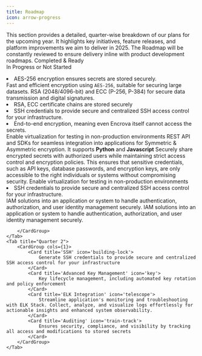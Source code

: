 ```yaml
---
title: Roadmap
icon: arrow-progress
---
```


This section provides a detailed, quarter-wise breakdown of our plans for the upcoming year. It highlights key initiatives, feature releases, and platform improvements we aim to deliver in 2025.
<Warning>
The Roadmap will be constantly reviewed to ensure delivery inline with product development roadmaps.
</Warning>
<Tabs>
    <Tab title="Quarter 1">
        <Icon icon="badge-check" color='green'/> Completed & Ready<br/>
        <Icon icon="circle-half-stroke" color='orange'/> In Progress or Not Started
        <CardGroup cols={1}>
            <Card title="Secure Secret Storage" icon='badge-check' color="green">
                <li>AES-256 encryption ensures secrets are stored securely.</li>
            </Card>
            <Card title="Symmetric Encryption" icon='badge-check' color="green">
                Fast and efficient encryption using <code>AES-256</code>, suitable for securing large datasets.
            </Card>
            <Card title='Asymmetric Encryption' icon='badge-check' color="green">
                RSA (2048/4096-bit) and ECC (P-256, P-384) for secure data transmission and digital signatures.
            </Card>
            <Card title="Secure Secret Storage" icon='badge-check' color="green" >
                <li>RSA, ECC certificate chains are stored securely</li>
                <li>SSH credentials to provide secure and centralized SSH access control for your infrastructure.</li>
                <li>End-to-end encryption, meaning even Encrova itself cannot access the secrets.</li>
            </Card>
            <Card title='Certificate Management' icon='badge-check' color='green'>
                Enable virtualization for testing in non-production  environments
            </Card>
            <Card title="API & SDK integration" icon="badge-check" color='green'>
                REST API and SDKs for seamless integration into applications for Symmetric & Asymmetric encryption. It supports <b>Python</b> and <b>Javascript</b>
            </Card>
            <Card title="Secret Sharing " icon="badge-check" color='green'>
                Securely share encrypted secrets with authorized users while maintaining strict access control and encryption policies. This ensures that sensitive credentials, such as API keys, database passwords, and encryption keys, are only accessible to the right individuals or systems without compromising security.
            </Card>
            <Card title='Certificate Management' icon='badge-check' color='green'>
                Enable virtualization for testing in non-production  environments
            </Card>
            <Card title="Secure Secret Storage - SSH" icon='circle-half-stroke' color='orange'>
                <li>SSH credentials to provide secure and centralized SSH access control for your infrastructure.</li>
            </Card>
            <Card title='IAM Integration' icon='circle-half-stroke' color='orange'>
                IAM solutions into an application or system to handle authentication, authorization, and user identity management securely.
            </Card>
            <Card title='Role-Based Access Control (RBAC) & Permissions' icon='circle-half-stroke' color='orange'>
                IAM solutions into an application or system to handle authentication, authorization, and user identity management securely.
            </Card>

        </CardGroup>
    </Tab>
    <Tab title="Quarter 2">
        <CardGroup cols={1}>
            <Card title='SSH' icon='building-lock'>
                Generate SSH credentials to provide secure and centralized SSH access control for your infrastructure
            </Card>
            <Card title='Advanced Key Management' icon='key'>
                Key lifecycle management, including automated key rotation and policy enforcement
            </Card>
            <Card title='ELK Integration' icon='telescope'>
                Streamline application's monitoring and troubleshooting with ELK Stack. Collect, analyze, and visualize logs effortlessly for actionable insights and enhanced system observability.
            </Card>
            <Card title='Auditing' icon='train-track'>
                Ensures security, compliance, and visibility by tracking all access and modifications to stored secrets
            </Card>
        </CardGroup>
    </Tab>
</Tabs>